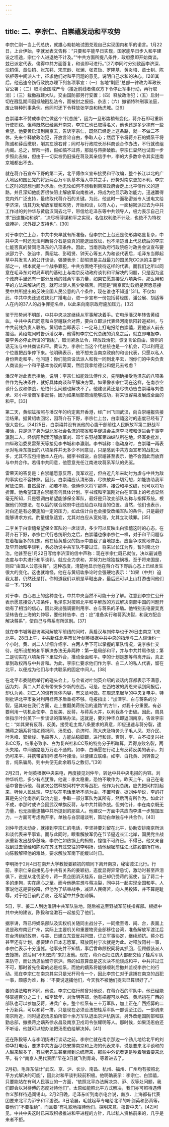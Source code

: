 ```yaml
---
---
---
```

title: 二、李宗仁、白崇禧发动和平攻势
---




李宗仁刚一当上代总统，就雄心勃勃地试图兑现自己实现国内和平的诺言。1月22日，上台伊始，李就发表文告称：“只要和平能早日实现，国家能早日步入和平建设之坦途，宗仁个人进退绝不计及。”“中共方面所提八条件，政府愿即开始商谈。兹已派定代表，俟得中共方面答复，和谈即可进行。”[27]李同时分别致函李济深、沈钧儒、章伯钧、张东荪、宋庆龄、张澜、张君劢、罗隆基、黄炎培、章士钊、陈铭枢等中间派人士，征求他们对和平问题的意见，说明自己求和的决心。[28]其后，他迅速令饬行政院办理下列各项事宜：（一）各地“剿匪”总部一律改为军政长官公署；（二）取消全国戒严令（接近前线者俟双方下令停止军事行动，再行取消）；（三）裁撤戡建大队，交由国防部另行安置；（四）释放政治犯；（五）启封一切在戡乱期间因抵触戡乱法令，而被封之报纸、杂志；（六）撤销特种刑事法庭，废止特种刑事条例。他同时还下令释放张学良和杨虎城。[29]

白崇禧本不赞成李宗仁做这个“代总统”，因为一旦形势稍有变化，蒋介石即可重新行使职权。但蒋既然已经离开南京，李宗仁也已取得名义，他也还是多少抱有一些希望。他要黄启汉到南京去，告诉李宗仁，既然已经走上这条路，就一不做二不休，先来个释放政治犯，开放言论自由，争取人心；然后下令将蒋介石的嫡系干将陈诚和薛岳撤职，削其左膀右臂；同时与行政院长孙科商谈合作办法，不行就改组内阁。总之，冒险一搏，假如搞不过蒋，那就与蒋撕破脸。李宗仁显然也试图一步步照此去做，但由于一切实权仍旧操在蒋及其亲信手中，李的大多数命令其实连南京城都出不去。

就在蒋介石宣布下野的第二天，北平傅作义宣布接受和平改编，整个长江以北的广大地区和国民党的将近两百万军队基本落入中共之手，形势对南京更加不利。李宗仁这时的思想也颇为矛盾。他无论如何不想看到南京政府会走上北平傅作义的道路，并且深知他能否很快阻止解放军向南推进，将成为他显示政治能力，迅速赢得党内外广泛支持，最终取代蒋介石的关键。为此，他这时一面秘密派专人送电文给李济深，请其力劝解放军缓和攻势，开始和谈，以符人心，一面秘密派过去为中共工作过的刘仲华与黄启汉同去北平，带信给毛泽东等中共领导人，极力表示自己只求“迅速推动和谈”，“决尽棉薄谋和平之实现，名位权利绝不计及，也绝不为特权做掩护，求外援之支持也”。[30]

对于李宗仁上台，中共中央早就有所准备。但李宗仁上台还是使形势略显复杂，中共中央一时还无法判断蒋介石是否真的能退出政坛，也不清楚当上代总统后的李宗仁能否真的赞同毛泽东的八项条件。因此，当南京政府行政院临时政务会议宣布要派邵力子、张治中、黄绍竑、彭昭贤、钟天心等五人为和谈代表后，毛泽东当即起草中共发言人的公开谈话，强硬表示：彭昭贤是主战最力的国民党CC派的主要干部之一，根本就是一个战争罪犯，中共方面绝不接待这样的代表。而我们之所以同意在毛泽东对时局声明的基础上与南京反动政府谈判和平解决的问题，只是因为这个政府手里还有一部分反动的残余军事力量，如果它愿意接受八项条件，那么用和平的方法来解决问题，就可以使人民少受痛苦。问题是“南京反动政府是否愿意接受中共所提出的反映全国人民公意的八个条件，现在谁也不知道”[31]。不仅如此，中共中央还通过陕北广播电台，进一步宣布一份包括蒋经国、潘公展、胡适等人在内的37人的战争罪犯名单，以此来向南京政府施加压力。[32]

鉴于形势尚不明朗，中共中央决定继续从军事解决着手。它电示潘汉年转告黄绍竑，中共中央已同意和白崇禧联合对蒋，要白立即派代表经河南信阳转道郑州，与中共前线负责人联络。黄绍竑当即表示：一定马上打电报给白崇禧，要他派人前去接洽。黄绍竑同时告诉潘汉年，他得知李宗仁代总统的消息之后，就立即电报李，要李务必停止所谓的“戡乱”，取消紧急法令，释放政治犯，恢复言论自由，否则的话无法与中共商谈和平。黄认为，李宗仁当这个代总统也是一个机会，可以利用这个位置把战争停下来。他明确表示，他不想充当南京政府的和谈代表，只愿以私人身份奔走和平。他问道：你们能否设法派人和我一同到北平去，同你们的中央负责人商谈出一个和平基本协议的草案，然后我拿给德公和健兄去考虑？

潘汉年对此表示拒绝，说明：李宗仁如能效法傅作义，先明确接受毛泽东的八项条件作为先决条件，就好具体商谈和平解决方案。如果像李宗仁现在这样，在南京空谈什么议和停战，恐怕什么问题也解决不了。他建议黄还是尽快劝告白崇禧与刘伯承、邓小平洽商军事反蒋。因为如果局部商洽能够成功，将来很容易发展成全面的和平。[33]

第二天，黄绍竑按照与潘汉年的约定离开香港，经广州飞回武汉，向白崇禧报告接洽结果。据黄绍竑回忆，因蒋介石下野，李宗仁上台，白崇禧这时的态度已经有了很大变化。[34]25日，白崇禧并没有派他的心腹干部前往人民解放军第二野战军接洽，只是派了身为湖北省社会名流的鄂省和平促进会主席李书城和促进会干事李瀛刚二人，经信阳到漯河解放军刘、邓华东野战军第四纵队所在地。经军委批准，四纵政治委员雷荣天等接见李书城和李瀛刚。李书城称：临动身时，白崇禧一再表示对毛泽东提出的八项条件并无多少不同意见，只是感到中共方面宣布的战犯太多，尤其不应包括他本人在内。据李书城说，白崇禧甚至表示，他不会因此而放弃与中共合作。若得中共同意，他愿意充任江南进攻蒋系军队的先驱。

雷荣天的答复是：白崇禧愿意反蒋，我军欢迎，但白近几年来助纣为虐与中共为敌的事实也不容抹煞。因此，白崇禧应认清形势，尽快放弃一切幻想，如能协助我军解放江南，自然最好，如若不能，像傅作义将军那样，接受和平改编，也可以将功折罪。他希望知道白崇禧有何具体计划。李书城和李瀛刚对白在军事上的考虑显然毫无所知，只是强调白希望能够保全军队，最好是只改变部队名称与指挥系统。根据他们的想法，在以后的联合政府中还应给白以相当的位置。当然，他们也表示，对白还是有必要施加一定的压力，如此估计白也会接受改编军队的条件，只是最好能够讲求方式，酌量缓急适宜，尤其对白应从宽处理，允其立功赎罪。[35]

二李关于白崇禧希望保全军队的一席谈话，多少可以反映出白崇禧这时的心态。在蒋介石下野，李宗仁代行总统职务之后，白崇禧也像李宗仁一样，对于和平问题存在着相当多的幻想。他在给黄启汉的指示中直截了当地提出，应当争取就地停战，及早开始和平谈判，务必劝说中共军队不要过江，将来以长江为界，暂时南北分治。他甚至在1月22日写给李济深的信中声称：现在李宗仁既已就位，决以最诚恳态度与中共进行和平谈判，就应全力求和，并努力扫除独裁祸根。至于将来国是，则应“由国人公意抉择”。这种态度，清楚地显示他在蒋介石下野后心态上已经发生很大的变化。这也就难怪，他在与黄绍竑争论时会强硬地表示：“如果（中共）迫我太甚，仍然还是打。你知道我们以前是草鞋出身，最后还可以上山打游击同他们拼一下。”[36]

对于李、白心态上的这种变化，中共中央当然不可能十分了解。注意到李宗仁公开表示愿意接受八项条件，毛泽东对按照北平和平解放的方式解决南部中国的问题开始有了相当的信心，因此突出强调要利用李、白与蒋系的矛盾。他特别去电要吴克坚转告在上海的刘仲容，要他转告李、白：应“准备实行和蒋系决裂，和我方配合解决蒋系”，使自己与蒋系有所区别。[37]

就在李书城等密访漯河解放军前线的同时，黄启汉与刘仲华也于26日由南京飞来北平。28日上午，中共新任北平市长叶剑英根据中共中央的指示与二人谈话约一个小时。黄、刘二人详细介绍李、白两人手下可以掌握的军队情况，说李宗仁交待，他所设想的和平解决办法无非两种：第一是局部和平，并与中共并肩作战；第二是切实在八项条件下里应外合，推动全面和平。李的计划是想等蒋离开后，真正拿到政权再与中共言和。为此，李宗仁要求他们作为李、白二人的私人代表，留在北平，以便成为他们与中共联系的固定中间人。[38]

在北平市委随后举行的碰头会上，与会者对叶剑英介绍的谈话内容都表示不满意，因为刘、黄二人并没有带来多少新的东西。可是，在西柏坡的周恩来读到简报后，却认为黄、刘二人的谈有具体内容，有文章可做。在周恩来起草的中央复电中，特别批评北平市委对利用桂蒋矛盾重视不够。电报指出：“加深李、白与蒋系的分裂，逼其站在我们方面，走上推翻美蒋统治的道路”的方针，对我十分重要。有必要利用一切机会使李、白反美、反蒋，与蒋系火并，以利我各个击破。因此，周具体指示叶剑英下一步谈话的策略办法。这就是，要刘仲华立即返回南京，告诉李宗仁：“如其果有反蒋、反美，接受毛主席八条要求的真意，即应迅速与蒋分裂，逮捕蒋之嫡系将领如顾祝同、汤恩伯、俞济时、陈大庆及特务头子毛人凤、郑介民、叶秀峰、郭紫峻、毛森等人，方能站稳脚跟，进行和谈。否则，李、白不扣复兴社和CC系，结果必致李、白为复兴社和CC系的特务分子所暗算，弄得身败名裂，两头失踏。中间道路是万万走不通的。如李、白确愿在行动上有反蒋反美的表示，刘仍可来平，并携带密码呼波与叶接洽，以便建立联络。如李、白托黄、刘转告之言，纯系骗局，则中共便无此余暇与之敷衍。”[39]

2月2日，叶剑英根据中央来电，再度接见刘仲华，转达中共中央电报的内容。刘仲华听后，多少有点犹豫，他说：李太稳重，恐怕不敢作为。昨天上午，自己在电话中曾告诉他，蒋这次公然释放冈村宁次等战犯，他作为代总统，应先把冈村扣起来，听候人民处理，李却以在电话里听不清为由，不置可否。据刘仲华说，李的打算是先分化南京的政治力量，争取一部分军队为其所有，然后再有所作为。如此计不成，李那时或许会回武汉举旗反蒋，与中共并肩作战。但刘估计，李在南京既无力量，也无胆量逮捕中共所提到的那些人。他建议一方面中共应向李进一步施加压力，一方面可考虑抛开李，单独与白崇禧谈判，策动白单独与中共合作。[40]

刘仲华还未动身，就接到李宗仁的电话，李坚持要刘留在北平，协助安排南京所派和谈代表来平事宜。而与此同时，眼看解放军仍在节节逼近长江北岸，国民党主战派重新发出战争鼓噪，李宗仁如热锅上的蚂蚁，惶惶不可终日。不得已，他又亲自找到过去曾经和陈毅在苏北有过交往的李明扬，请他秘密前往江北陈毅部所在地，向陈毅解释他的难处，要求解放军南下能缓以时日。

李明扬于2月4日在南开大学教授姜颖初的陪同下离开南京，秘密渡江北行。行前，李宗仁亲自接见与中共有关系的姜颖初，态度显得异常恳切，激动时甚至声泪俱下，说是从北伐至今，蒋一贯企图消灭桂系，自己却仍受蒋的驱使，当了蒋二十多的走狗，实在痛心之至。而今他确实想与蒋决裂，同中共一起实现全国和平。人家说他这是要投降，但他为了结束战争，减轻人民痛苦，向人民投降，并不算是耻辱。对于他目前的苦衷，还希望中共多加谅解。

5日，李、姜二人到达淮阴中共军队驻地，随后被送至野战军前线指挥部。根据中共中央的建议，陈毅和饶漱石一起接见了他们。

据李讲，蒋已将嫡系部队及实权机关随同主战分子，一同撤至粤、闽、台，表面上说是政府南迁广州，实际上主要机关和重要物资全部移往台湾，准备解放军渡江后在台湾组织政府，与美、日建立东亚反共同盟，订立军事协定，继续顽抗。蒋介石甚至还有计划，想要建立日本志愿军，释放冈村宁次就是为此。对释放冈村一事，李宗仁表示十分遗憾。他事先并不知情，事后曾命顾祝同将其抓回，但顾假装派人去搜捕，然后用“不知去向”来打发他。现在，蒋介石把江防大部都交给了桂系军队来防守，而让汤恩伯留守京沪。蒋的如意算盘是这次决不能谈成和平，中共非过江不可，那时首先倒霉的必是桂系，而他的嫡系将能够顺利后撤并监视李宗仁的行动。现在李宗仁在南京其实只是光杆司令一个，因此李宗仁对于逮捕在南京的战犯一事，颇感为难，称：“不要说逮捕他们，今天我不被他们捉去已算很好了。”

姜的讲法略有不同。他说，李宗仁临行前曾对他说，在蒋介石的军队中，他已经能够掌握百分之二十，如李延年、刘汝明等部，他有把握可以争取。黄旭初在广西的部队也可以参加反蒋，进兵广东。整个桂系有三十万军队，加上正在广西招募的二十万新兵，可以和蒋一拼。只是现在必须设法把桂系军队一部调至江西，一部调来南京附近，同时逼迫汤恩伯所部十余万军队退出京沪杭防区，另外改组国防部和联勤总部，撤换蒋之嫡系徐永昌及南京卫戍司令张耀明等人。那时候，如果汤恩伯还不听话，他就可以想办法把汤恩伯给解决掉。[41]

还在陈毅等人与李明扬进行谈话之前，李宗仁就在南京那边一个劲儿地给北平的刘仲华打电话，要求中共方面尽快安排南京和上海的代表来平，说是要来北平谈和的人越来越多了，有些老先生甚至闹到总统府来，那些中外记者更是吵着嚷着要来北平。有个“南京人民代表团”早在3日就飞到青岛，等着进去了。

2月初，毛泽东估计“武汉、京、沪、长沙、南昌、杭州、福州、广州均有按照北平方式解决的可能”，因此对和平谈判较前积极。他明确表示：李宗仁、白崇禧，只要能站在有利人民事业的一方面，“依照北平办法解决京、沪、汉等处问题，我们即会以对待傅的态度对待他们”。太原如能照北平方式解决，我们亦可照待遇傅作义那样待遇阎锡山。2月2日晚，毛泽东听到南京电台说，南京、上海都有代表团要来北平为沪宁和平游说。3日凌晨，毛就起草专电给北平的叶剑英和彭真等，要他们“不要拒绝”，而且要“有礼貌地招待他们，探明来意，报告中央”。[42]可见，中共中央这时已采取积极推进和平进程的方针，凡以私人资格前来的，几乎是来者不拒。